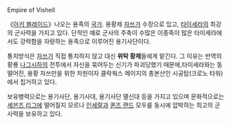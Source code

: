 Empire of Vishell

《[[아키 블레이드]]》나오는 용족의 [[국가]].
용황제 [[자쓰]]가 수장으로 있고, [[타이세라]]의 최강의 군사력을 가지고 있다. 단적인 예로 군사의 주축이 수많은 이종족이 많은 타이세라에서도 강력함을 자랑하는 용족으로 이루어진 용기사단이다.

통치방식은 [[자쓰]]가 직접 통치하지 않고 대신 '''위탁 황제'''들에게 맡긴다. 그 이유는 반역의 황룡 [[나그시하]]의 전투에서 자신을 묶어두는 신기가 파괴당했기 때문에,타이세라와는 동떨어진, 용황 자쓰만을 위한 차원이자 클락웍스 메이지의 총본산인 시공탑(크로노 타워)에서 칩거하고 있다. 

보유병력으로는 용기사단, 용기사대, 용기사단 멸신대 등을 가지고 있으며 문화적으로는 [[세븐즈 리그]]에 떨어질지 모르나 [[인세랄]]과 [[퀸즈 랜드]] 모두를 동시에 압박하는 최고의 군사력을 보유하고 있다.
